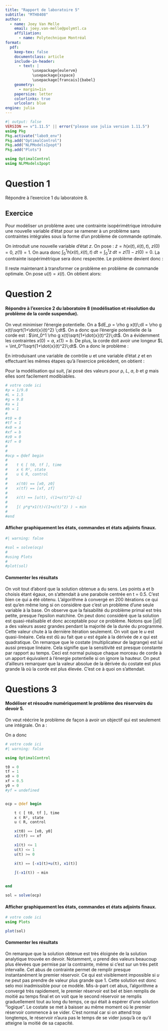 ```yaml
---
title: "Rapport de laboratoire 5"
subtitle: "MTH8408"
author:
  - name: Joey Van Melle
    email: joey.van-melle@polymtl.ca
    affiliation:
      - name: Polytechnique Montréal
format:
  pdf:
    keep-tex: false
    documentclass: article
    include-in-header:
      - text: |
            \usepackage{eulervm}
            \usepackage{xspace}
            \usepackage[francais]{babel}
    geometry:
      - margin=1in
    papersize: letter
    colorlinks: true
    urlcolor: blue
engine: julia
---
```


```julia
#| output: false
VERSION == v"1.11.5" || error("please use julia version 1.11.5")
using Pkg
Pkg.activate("labo9_env")
Pkg.add("OptimalControl")
Pkg.add("NLPModelsIpopt")
Pkg.add("Plots")

using OptimalControl
using NLPModelsIpopt
```

# Question 1

Répondre à l'exercice 1 du laboratoire 8.

## Exercice

Pour modéliser un problème avec une contrainte isopérimétrique
introduire une nouvelle variable d'état pour se ramener à un problème sans contraintes intégrales sous la forme d'un problème de commande optimale.

\begin{align*}
  \min_x \ & \int_0^1 f(x(t), \dot{x}(t), t) \, \mathrm{d}t \\
  \text{s.t.} \ & \int_0^1 h(x(t), \dot{x}(t), t) \, \mathrm{d}t = 0 \\
                & x(0) = x_0, \ x(1) = x_1,
\end{align*}

On introduit une nouvelle variable d'état $z$.
On pose : $\dot{z} = h (x(t),\dot{x}(t),t)$, $z(0)=0$, $z(1) = 1$. On aura donc $\int_0^1 h(x(t), \dot{x}(t), t)\;dt = \int_0^1\dot{z}\;dt = z(1)-z(0) = 0.$ La contrainte isopérimétrique sera donc respectée. Le problème devient donc : 
\begin{align*}
      \min_{x, z} \ & \int_0^1 f(x(t), \dot{x}(t), t) \, \mathrm{d}t \\
  \text{s.t.} \ & \dot{z} = h(x(t), \dot{x}(t), t) \\
                & x(0) = x_0, \ x(1) = x_1, \ z(0) = 0, \ z(1)=0
\end{align*}

Il reste maintenant à transformer ce problème en problème de commande optimale. On pose $u(t) = \dot{x}(t)$. On obtient alors:

\begin{align*}
      \min_{x, z, u} \ & \int_0^1 f(x(t), u(t), t) \, \mathrm{d}t \\
  \text{s.t.} \ & \dot{z} = h(x(t), u(t), t), \ t \in [0,\;1]\\
                & \dot{x}(t) = u(t),  \ t \in [0,\;1]\\
                & x(0) = x_0, \ x(1) = x_1, \ z(0) = 0, \ z(1)=0
\end{align*}


# Question 2

#### Répondre à l'exercice 2 du laboratoire 8 (modélisation et résolution du problème de la corde suspendue).

On veut minimiser l'énergie potentielle. On a $dE_p = \rho g x(t)\;dl = \rho g x(t)\sqrt{1+\dot{x}(t)^2} \;dt$. On a donc que l'énergie potentielle de la corde est : $\int_0^1 \rho g x(t)\sqrt{1+\dot{x}(t)^2}\;dt$. On a évidemment les contraintes $x(0) = a,$ $x(1) = b$. De plus, la corde doit avoir une longeur $L = \int_0^1\sqrt{1+\dot{x}(t)^2}\;dt$. On a donc le problème : 
\begin{align*}
      \min_{x} \ & \int_0^1  \rho g x(t)\sqrt{1+\dot{x}(t)^2}\, \mathrm{d}t \\
  \text{s.t.} \ & \int_0^1 \sqrt{1+\dot{x}(t)^2} - L\;dt = 0,\\
                & x(0) = a, \ x(1) = b
\end{align*}

En introduisant une variable de contrôle $u$ et une variable d'état $z$ et en effectuant les mêmes étapes qu'à l'exercice précédent, on obtient : 
\begin{align*}
      \min_{x,z,u} \ & \int_0^1  \rho g x(t)\sqrt{1+u(t)^2}\, \mathrm{d}t \\
  \text{s.t.} \ & \dot{x}(t) = u(t), \ t \in [0,\;1]\\
                & \dot{z}(t) = \sqrt{1+u(t)^2} - L\\
                & x(0) = a, \ x(1) = b, \ z(0) = 0, \ z(1) = 0
\end{align*}

Pour la modélisation qui suit, j'ai posé des valeurs pour ρ, $L$, $a$, $b$ et $g$ mais elles sont facilement modibiables. 

```julia
# votre code ici
#ρ = 1/9.8
#L = 1.5
#g = 9.8
#a = 1
#b = 1
#
#t0 = 0
#tf = 1
#x0 = a
#xf = b
#z0 = 0
#zf = 0
#
#
#ocp = @def begin
#
#    t ∈ [ t0, tf ], time
#    x ∈ R², state
#    u ∈ R, control
#
#    x(t0) == [x0, z0]
#    x(tf) == [xf, zf]
#
#    ẋ(t) == [u(t), √(1+u(t)^2)-L]
#
#    ∫( ρ*g*x1(t)√(1+u(t)^2) ) → min
#
#end
```

#### Afficher graphiquement les états, commandes et états adjoints finaux.

```julia
#| warning: false

#sol = solve(ocp)
#
#using Plots
#
#plot(sol)
```

#### Commenter les résultats

On voit tout d'abord que la solution obtenue a du sens. Les points a et b choisis étant égaux, on s'attendait à une parabole centrée en t = 0.5. C'est bien ce qui a été obtenu. L'algorithme à convergé en 200 itérations ce qui est qu'en même long si on considère que c'est un problème d'une seule variable à la base. On observe que la faisabilité du problème primal est très petite, presque l'epsilon matchine. On peut donc considéré que la solution est quasi-réalisable et donc acceptable pour ce problème. Notons que $||d||$ a des valeurs assez grandes pendant la majorité de la durée du programme. Cette valeur chute à la dernière itération seulement. On voit que le $u$ est quasi-linéaire. Cela est dû au fait que $u$ est égale à la dérivée de $x$ qui est quadratique. On remarque que le costate (multiplicateur de lagrange) est lui aussi presque linéaire. Cela signifie que la sensitivité est presque constante par rapport au temps. Ceci est normal puisque chaque morceau de corde à un apport équivalent à l'énergie potentielle si on ignore la hauteur. On peut d'ailleurs remarquer que la valeur absolue de la dérivée du costate est plus grande là où la corde est plus élevée. C'est ce à quoi on s'attendait.


# Questions 3

#### Modéliser et résoudre numériquement le problème des réservoirs du devoir 5.

On veut réécrire le problème de façon à avoir un objectif qui est seulement une intégrale. On a :
\begin{align*}
    x_2(1) = x_2(0) + \int_0^1 \dot{x}_2(t)\;dt = \int_0^1 \dot{x}_2(t)\;dt = \int_0^1 -x_1(t) + u(t)\;dt
\end{align*}

On a donc 

\begin{align*}
    \max_{x, u} \ & x_2(1) = \min_{x, u} \int_0^1 x_1(t) - u(t)\;dt 
\end{align*}

```julia
# votre code ici
#| warning: false

using OptimalControl

t0 = 0
tf = 1
x0 = 0
xf = 0.5
y0 = 0
#yf = undefined


ocp = @def begin

    t ∈ [ t0, tf ], time
    x ∈ R², state
    u ∈ R, control

    x(t0) == [x0, y0]
    x1(tf) == xf

    x1(t) <= 1
    u(t) <= 1
    u(t) >= 0

    ẋ(t) == [-x1(t)+u(t), x1(t)]

    ∫(-x1(t)) → min
    

end

sol = solve(ocp)
```

#### Afficher graphiquement les états, commandes et états adjoints finaux.

```julia
# votre code ici
using Plots 

plot(sol)

```

#### Commenter les résultats
On remarque que la solution obtenue est très éloignée de la solution analytique trouvée en devoir. Notamment, $u$ prend des valeurs beaucoup plus élevées que permise par la contrainte, même si c'est sur un très petit intervalle. Cet abus de contrainte permet de remplir presque instantanément le premier réservoir. Ce qui est visiblement impossible si $u$ ne peut pas prendre de valeur plus grande que 1. Cette solution est donc selo moi inadmissible pour ce modèle. Mis-à-part cet abus, l'algorithme a convergé très rapidement, le premier réservoir est bel et bien remplis de moitié au temps final et on voit que le second réservoir se remplis graduellement tout au long du temps, ce qui était à espérer d'une solution "logique". Le costate se met à baisser au même moment où le premier réservoir commence à se vider. C'est normal car si on attend trop longtemps, le réservoir n'aura pas le temps de se vider jusqu'à ce qu'il atteigne la moitié de sa capacité. 

